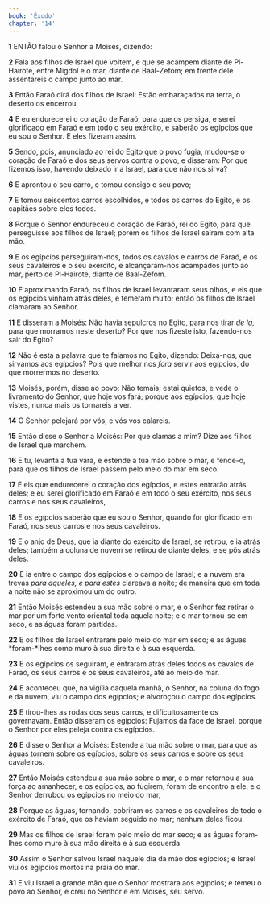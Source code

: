 ```yaml
---
book: 'Êxodo'
chapter: '14'
---
```


**1** ENTÃO falou o Senhor a Moisés, dizendo:

**2** Fala aos filhos de Israel que voltem, e que se acampem diante de Pi-Hairote, entre Migdol e o mar, diante de Baal-Zefom; em frente dele assentareis o campo junto ao mar.

**3** Então Faraó dirá dos filhos de Israel: Estão embaraçados na terra, o deserto os encerrou.

**4** E eu endurecerei o coração de Faraó, para que os persiga, e serei glorificado em Faraó e em todo o seu exército, e saberão os egípcios que eu sou o Senhor. E eles fizeram assim.

**5** Sendo, pois, anunciado ao rei do Egito que o povo fugia, mudou-se o coração de Faraó e dos seus servos contra o povo, e disseram: Por que fizemos isso, havendo deixado ir a Israel, para que não nos sirva?

**6** E aprontou o seu carro, e tomou consigo o seu povo;

**7** E tomou seiscentos carros escolhidos, e todos os carros do Egito, e os capitães sobre eles todos.

**8** Porque o Senhor endureceu o coração de Faraó, rei do Egito, para que perseguisse aos filhos de Israel; porém os filhos de Israel saíram com alta mão.

**9** E os egípcios perseguiram-nos, todos os cavalos e carros de Faraó, e os seus cavaleiros e o seu exército, e alcançaram-nos acampados junto ao mar, perto de Pi-Hairote, diante de Baal-Zefom.

**10** E aproximando Faraó, os filhos de Israel levantaram seus olhos, e eis que os egípcios vinham atrás deles, e temeram muito; então os filhos de Israel clamaram ao Senhor.

**11** E disseram a Moisés: Não havia sepulcros no Egito, para nos tirar _de lá,_ para que morramos neste deserto? Por que nos fizeste isto, fazendo-nos sair do Egito?

**12** Não é esta a palavra que te falamos no Egito, dizendo: Deixa-nos, que sirvamos aos egípcios? Pois que melhor nos _fora_ servir aos egípcios, do que morrermos no deserto.

**13** Moisés, porém, disse ao povo: Não temais; estai quietos, e vede o livramento do Senhor, que hoje vos fará; porque aos egípcios, que hoje vistes, nunca mais os tornareis a ver.

**14** O Senhor pelejará por vós, e vós vos calareis.

**15** Então disse o Senhor a Moisés: Por que clamas a mim? Dize aos filhos de Israel que marchem.

**16** E tu, levanta a tua vara, e estende a tua mão sobre o mar, e fende-o, para que os filhos de Israel passem pelo meio do mar em seco.

**17** E eis que endurecerei o coração dos egípcios, e estes entrarão atrás deles; e eu serei glorificado em Faraó e em todo o seu exército, nos seus carros e nos seus cavaleiros,

**18** E os egípcios saberão que eu _sou_ o Senhor, quando for glorificado em Faraó, nos seus carros e nos seus cavaleiros.

**19** E o anjo de Deus, que ia diante do exército de Israel, se retirou, e ia atrás deles; também a coluna de nuvem se retirou de diante deles, e se pôs atrás deles.

**20** E ia entre o campo dos egípcios e o campo de Israel; e a nuvem era trevas _para aqueles, e para estes_ clareava a noite; de maneira que em toda a noite não se aproximou um do outro.

**21** Então Moisés estendeu a sua mão sobre o mar, e o Senhor fez retirar o mar por um forte vento oriental toda aquela noite; e o mar tornou-se em seco, e as águas foram partidas.

**22** E os filhos de Israel entraram pelo meio do mar em seco; e as águas *foram-*lhes como muro à sua direita e à sua esquerda.

**23** E os egípcios os seguiram, e entraram atrás deles todos os cavalos de Faraó, os seus carros e os seus cavaleiros, até ao meio do mar.

**24** E aconteceu que, na vigília daquela manhã, o Senhor, na coluna do fogo e da nuvem, viu o campo dos egípcios; e alvoroçou o campo dos egípcios.

**25** E tirou-lhes as rodas dos seus carros, e dificultosamente os governavam. Então disseram os egípcios: Fujamos da face de Israel, porque o Senhor por eles peleja contra os egípcios.

**26** E disse o Senhor a Moisés: Estende a tua mão sobre o mar, para que as águas tornem sobre os egípcios, sobre os seus carros e sobre os seus cavaleiros.

**27** Então Moisés estendeu a sua mão sobre o mar, e o mar retornou a sua força ao amanhecer, e os egípcios, ao fugirem, foram de encontro a ele, e o Senhor derrubou os egípcios no meio do mar,

**28** Porque as águas, tornando, cobriram os carros e os cavaleiros de todo o exército de Faraó, que os haviam seguido no mar; nenhum deles ficou.

**29** Mas os filhos de Israel foram pelo meio do mar seco; e as águas foram-lhes como muro à sua mão direita e à sua esquerda.

**30** Assim o Senhor salvou Israel naquele dia da mão dos egípcios; e Israel viu os egípcios mortos na praia do mar.

**31** E viu Israel a grande mão que o Senhor mostrara aos egípcios; e temeu o povo ao Senhor, e creu no Senhor e em Moisés, seu servo.
